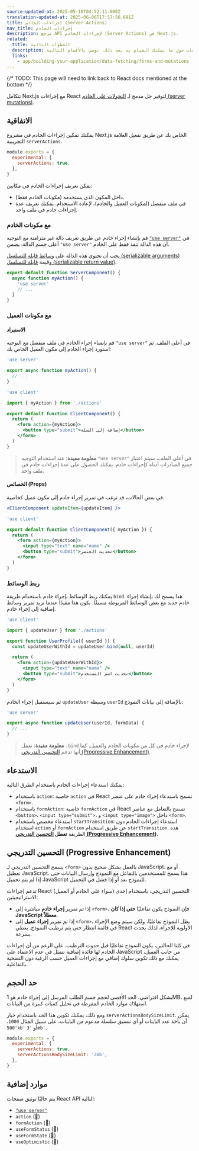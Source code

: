 ```yaml
---
source-updated-at: 2025-05-16T04:52:11.000Z
translation-updated-at: 2025-06-06T17:57:56.691Z
title: إجراءات الخادم (Server Actions)
nav_title: إجراءات الخادم
description: مرجع API لإجراءات الخادم (Server Actions) في Next.js.
related:
  title: الخطوات التالية
  description: لمزيد من المعلومات حول ما يمكنك القيام به بعد ذلك، نوصي بالأقسام التالية
  links:
    - app/building-your-application/data-fetching/forms-and-mutations
---
```


{/* TODO: This page will need to link back to React docs mentioned at the bottom */}

تتكامل Next.js مع إجراءات React لتوفير حل مدمج لـ [التحولات على الخادم (server mutations)](/docs/app/building-your-application/data-fetching/forms-and-mutations).

## الاتفاقية

يمكنك تمكين إجراءات الخادم في مشروع Next.js الخاص بك عن طريق تفعيل العلامة التجريبية `serverActions`.

```js filename="next.config.js"
module.exports = {
  experimental: {
    serverActions: true,
  },
}
```

يمكن تعريف إجراءات الخادم في مكانين:

- داخل المكون الذي يستخدمه (مكونات الخادم فقط).
- في ملف منفصل (لمكونات العميل والخادم)، لإعادة الاستخدام. يمكنك تعريف عدة إجراءات خادم في ملف واحد.

### مع مكونات الخادم

قم بإنشاء إجراء خادم عن طريق تعريف دالة غير متزامنة مع التوجيه [`"use server"`](https://react.dev/reference/react/use-server) في أعلى جسم الدالة. يضمن `"use server"` أن هذه الدالة تنفذ فقط على الخادم.

يجب أن تحتوي هذه الدالة على [وسائط قابلة للتسلسل (serializable arguments)](https://developer.mozilla.org/docs/Glossary/Serialization) وقيمة [قابلة للتسلسل (serializable return value)](https://developer.mozilla.org/docs/Glossary/Serialization).

```jsx filename="app/page.js" highlight={2}
export default function ServerComponent() {
  async function myAction() {
    'use server'
    // ...
  }
}
```

### مع مكونات العميل

#### الاستيراد

قم بإنشاء إجراء الخادم في ملف منفصل مع التوجيه `"use server"` في أعلى الملف. ثم استورد إجراء الخادم إلى مكون العميل الخاص بك:

```js filename="app/actions.js" highlight={1}
'use server'

export async function myAction() {
  // ...
}
```

```jsx filename="app/client-component.jsx" highlight={1}
'use client'

import { myAction } from './actions'

export default function ClientComponent() {
  return (
    <form action={myAction}>
      <button type="submit">إضافة إلى السلة</button>
    </form>
  )
}
```

> **معلومة مفيدة**: عند استخدام التوجيه `"use server"` في أعلى الملف، سيتم اعتبار جميع الصادرات أدناه كإجراءات خادم. يمكنك الحصول على عدة إجراءات خادم في ملف واحد.

#### الخصائص (Props)

في بعض الحالات، قد ترغب في تمرير إجراء خادم إلى مكون عميل كخاصية.

```jsx
<ClientComponent updateItem={updateItem} />
```

```jsx filename="app/client-component.jsx"
'use client'

export default function ClientComponent({ myAction }) {
  return (
    <form action={myAction}>
      <input type="text" name="name" />
      <button type="submit">تحديث العنصر</button>
    </form>
  )
}
```

### ربط الوسائط

يمكنك ربط الوسائط بإجراء خادم باستخدام طريقة `bind`. هذا يسمح لك بإنشاء إجراء خادم جديد مع بعض الوسائط المربوطة مسبقًا. يكون هذا مفيدًا عندما تريد تمرير وسائط إضافية إلى إجراء خادم.

```jsx filename="app/client-component.jsx" highlight={6}
'use client'

import { updateUser } from './actions'

export function UserProfile({ userId }) {
  const updateUserWithId = updateUser.bind(null, userId)

  return (
    <form action={updateUserWithId}>
      <input type="text" name="name" />
      <button type="submit">تحديث اسم المستخدم</button>
    </form>
  )
}
```

ثم سيستقبل إجراء الخادم `updateUser` وسيطة `userId` بالإضافة إلى بيانات النموذج:

```js filename="app/actions.js"
'use server'

export async function updateUser(userId, formData) {
  // ...
}
```

> **معلومة مفيدة**: تعمل `.bind` لإجراء خادم في كل من مكونات الخادم والعميل. كما أنها تدعم [التحسين التدريجي (Progressive Enhancement)](#progressive-enhancement).

## الاستدعاء

يمكنك استدعاء إجراءات الخادم باستخدام الطرق التالية:

- باستخدام `action`: خاصية `action` في React تسمح باستدعاء إجراء خادم على عنصر `<form>`.
- باستخدام `formAction`: خاصية `formAction` في React تسمح بالتعامل مع عناصر `<button>`، `<input type="submit">`، و `<input type="image">` داخل `<form>`.
- استدعاء مخصص باستخدام `startTransition`: استدعاء إجراءات الخادم دون استخدام `action` أو `formAction` عن طريق استخدام `startTransition`. هذه الطريقة **تعطل [التحسين التدريجي (Progressive Enhancement)](#progressive-enhancement)**.

## التحسين التدريجي (Progressive Enhancement)

يسمح التحسين التدريجي لـ `<form>` بالعمل بشكل صحيح بدون JavaScript، أو مع تعطيل JavaScript. هذا يسمح للمستخدمين بالتفاعل مع النموذج وإرسال البيانات حتى إذا لم يتم تحميل JavaScript للنموذج بعد أو إذا فشل في التحميل.

تدعم إجراءات React (سواء على الخادم أو العميل) التحسين التدريجي، باستخدام إحدى الاستراتيجيتين:

- إذا تم تمرير **إجراء خادم** مباشرة إلى `<form>`، فإن النموذج يكون تفاعليًا **حتى إذا كان JavaScript معطلاً**.
- إذا تم تمرير **إجراء عميل** إلى `<form>`، يظل النموذج تفاعليًا، ولكن سيتم وضع الإجراء في قائمة انتظار حتى يتم ترطيب النموذج. يعطي React الأولوية للإجراء، لذلك يحدث بسرعة.

في كلتا الحالتين، يكون النموذج تفاعليًا قبل حدوث الترطيب. على الرغم من أن إجراءات الخادم لها فائدة إضافية تتمثل في عدم الاعتماد على JavaScript من جانب العميل، يمكنك مع ذلك تكوين سلوك إضافي مع إجراءات العميل حسب الرغبة دون التضحية بالتفاعلية.

## حد الحجم

بشكل افتراضي، الحد الأقصى لحجم جسم الطلب المرسل إلى إجراء خادم هو 1MB، لمنع استهلاك موارد الخادم المفرطة في تحليل كميات كبيرة من البيانات.

ومع ذلك، يمكنك تكوين هذا الحد باستخدام خيار `serverActionsBodySizeLimit`. يمكن أن يأخذ عدد البايتات أو أي تنسيق سلسلة مدعوم من البايتات، على سبيل المثال `1000`، `'500kb'` أو `'3mb'`.

```js filename="next.config.js"
module.exports = {
  experimental: {
    serverActions: true,
    serverActionsBodySizeLimit: '2mb',
  },
}
```

## موارد إضافية

يتم حاليًا توثيق صفحات React API التالية:

- [`"use server"`](https://react.dev/reference/react/use-server)
- `action` (🚧)
- `formAction` (🚧)
- `useFormStatus` (🚧)
- `useFormState` (🚧)
- `useOptimistic` (🚧)